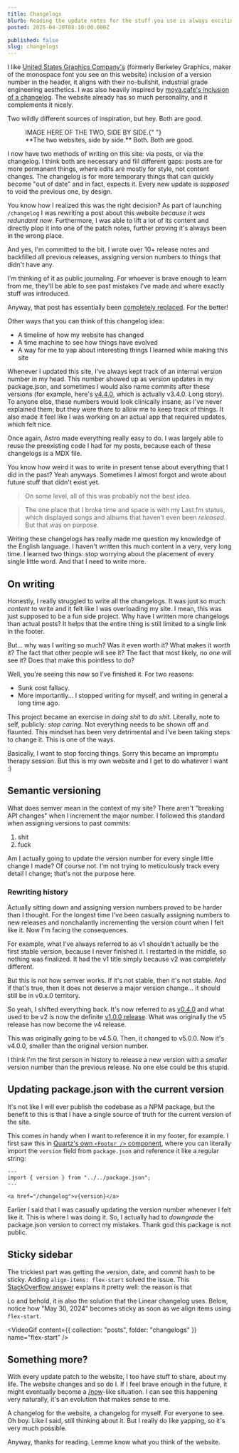 ```yaml
---
title: Changelogs
blurb: Reading the update notes for the stuff you use is always exciting. What's changed? What's not? Just for fun, I've added them to this site as well.
posted: 2025-04-20T08:10:00.000Z

published: false
slug: changelogs
---
```



I like [United States Graphics Company's](https://berkeleygraphics.com/engineering/) (formerly Berkeley Graphics, maker of the monospace font you see on this website) inclusion of a version number in the header, it aligns with their no-bullshit, industrial grade engineering aesthetics. I was also heavily inspired by [moya.cafe's inclusion of a changelog](https://moya.cafe/). The website already has so much personality, and it complements it nicely.

Two wildly different sources of inspiration, but hey. Both are good.

<figure>
  IMAGE HERE OF THE TWO, SIDE BY SIDE.{" "}
  <figcaption>**The two websites, side by side.** Both. Both are good.</figcaption>
</figure>

I now have two methods of writing on this site: via posts, or via the changelog. I think both are necessary and fill different gaps: posts are for more permanent things, where edits are mostly for style, not content changes. The changelog is for more temporary things that can quickly become "out of date" and in fact, expects it. Every new update is _supposed_ to void the previous one, by design.

You know how I realized this was the right decision? As part of launching `/changelog` I was rewriting a post about this website _because it was redundant now_. Furthermore, I was able to lift a lot of its content and directly plop it into one of the patch notes, further proving it's always been in the wrong place.

And yes, I'm committed to the bit. I wrote over 10+ release notes and backfilled all previous releases, assigning version numbers to things that didn't have any.

I'm thinking of it as public journaling. For whoever is brave enough to learn from me, they'll be able to see past mistakes I've made and where exactly stuff was introduced.

Anyway, that post has essentially been [completely replaced](/posts/wip). For the better!

Other ways that you can think of this changelog idea:

- A timeline of how my website has changed
- A time machine to see how things have evolved
- A way for me to yap about interesting things I learned while making this site

Whenever I updated this site, I've always kept track of an internal version number in my head. This number showed up as version updates in my package.json, and sometimes I would also name commits after these versions (for example, here's [v4.4.0](https://github.com/aczw/personal-website/commit/d830237fb29a615b9789640f4db8eab8b5614b36), which is actually v3.4.0. Long story). To anyone else, these numbers would look clinically insane, as I've never explained them; but they were there to allow me to keep track of things. It also made it feel like I was working on an actual app that required updates, which felt nice.

Once again, Astro made everything really easy to do. I was largely able to reuse the preexisting code I had for my posts, because each of these changelogs is a MDX file.

You know how weird it was to write in present tense about everything that I did in the past? Yeah anyways. Sometimes I almost forgot and wrote about future stuff that didn't exist yet.

> On some level, all of this was probably not the best idea.

> The one place that I broke time and space is with my Last.fm status, which displayed songs and albums that haven't even been _released_. But that was on purpose.

Writing these changelogs has really made me question my knowledge of the English language. I haven't written this much content in a very, very long time. I learned two things: stop worrying about the placement of every single little word. And that I need to write more.

## On writing

Honestly, I really struggled to write all the changelogs. It was just so much _content_ to write and it felt like I was overloading my site. I mean, this was just supposed to be a fun side project. Why have I written more changelogs than actual posts? It helps that the entire thing is still limited to a single link in the footer.

But... why was I writing so much? Was it even worth it? What makes it _worth_ it? The fact that other people will see it? The fact that most likely, _no one_ will see it? Does that make this pointless to do?

Well, you're seeing this now so I've finished it. For two reasons:

- Sunk cost fallacy.
- More importantly... I stopped writing for myself, and writing in general a long time ago.

This project became an exercise in _doing shit_ to _do shit._ Literally, note to self, publicly: _stop caring._ Not everything needs to be shown off and flaunted. This mindset has been very detrimental and I've been taking steps to change it. This is one of the ways.

Basically, I want to stop forcing things. Sorry this became an impromptu therapy session. But this is my own website and I get to do whatever I want :)

## Semantic versioning

What does semver mean in the context of my site? There aren't "breaking API changes" when I increment the major number. I followed this standard when assigning versions to past commits:

1. shit
2. fuck

Am I actually going to update the version number for every single little change I made? Of course not. I'm not trying to meticulously track every detail I change; that's not the purpose here.

### Rewriting history

Actually sitting down and assigning version numbers proved to be harder than I thought. For the longest time I've been casually assigning numbers to new releases and nonchalantly incrementing the version count when I felt like it. Now I'm facing the consequences.

For example, what I've always referred to as v1 shouldn't actually be the first stable version, because I never finished it. I restarted in the middle, so nothing was finalized. It had the v1 title simply because v2 was completely different.

But this is not how semver works. If it's not stable, then it's not stable. And if that's true, then it does not deserve a major version change... it should still be in v0.x.0 territory.

So yeah, I shifted everything back. It's now referred to as [v0.4.0](/changelog#v040/v040) and what used to be v2 is now the definite [v1.0.0 release](/changelog#v100/v100). What was originally the v5 release has now become the v4 release.

This was originally going to be v4.5.0. Then, it changed to v5.0.0. Now it's v4.0.0, smaller than the original version number.

I think I'm the first person in history to release a new version with a _smaller_ version number than the previous release. No one else could be this stupid.

## Updating package.json with the current version

It's not like I will ever publish the codebase as a NPM package, but the benefit to this is that I have a single source of truth for the current version of the site.

This comes in handy when I want to reference it in my footer, for example. I first saw this in [Quartz's own `<Footer />` component](https://github.com/jackyzha0/quartz/blob/244801af65b9e628927c1f1b2518ae62ca2e354f/quartz/components/Footer.tsx#L3), where you can literally import the `version` field from `package.json` and reference it like a regular string:

```astro
---
import { version } from "../../package.json";
---

<a href="/changelog">v{version}</a>
```

Earlier I said that I was casually updating the version number whenever I felt like it. This is where I was doing it. So, I actually had to _downgrade_ the package.json version to correct my mistakes. Thank god this package is not public.

## Sticky sidebar

The trickiest part was getting the version, date, and commit hash to be sticky. Adding `align-items: flex-start` solved the issue. This [StackOverflow answer](https://stackoverflow.com/a/66416972) explains it pretty well: the reason is that

Lo and behold, it is also the solution that the Linear changelog uses. Below, notice how "May 30, 2024" becomes sticky as soon as we align items using `flex-start`.

<VideoGif content={{ collection: "posts", folder: "changelogs" }} name="flex-start" />

## Something more?

With every update patch to the website, I too have stuff to share, about my life. The website changes and so do I. If I feel brave enough in the future, it might eventually become a [/now](https://nownownow.com/about)-like situation. I can see this happening very naturally, it's an evolution that makes sense to me.

A changelog for the website, a changelog for myself. For everyone to see. Oh boy. Like I said, still thinking about it. But I really do like yapping, so it's very much possible.

Anyway, thanks for reading. Lemme know what you think of the website.
